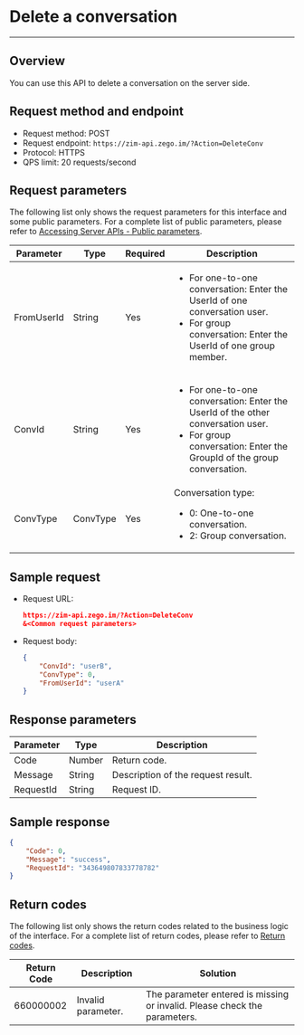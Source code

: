 # Delete a conversation

---

## Overview

You can use this API to delete a conversation on the server side.


## Request method and endpoint

- Request method: POST
- Request endpoint: `https://zim-api.zego.im/?Action=DeleteConv`
- Protocol: HTTPS
- QPS limit: 20 requests/second

## Request parameters

The following list only shows the request parameters for this interface and some public parameters. For a complete list of public parameters, please refer to [Accessing Server APIs - Public parameters](../Accessing%20Server%20APIs.mdx#public-parameters).

| Parameter | Type | Required | Description |
|------|------|------|------|
| FromUserId | String | Yes | <ul><li>For one-to-one conversation: Enter the UserId of one conversation user.</li><li>For group conversation: Enter the UserId of one group member.</li></ul> |
| ConvId | String | Yes | <ul><li>For one-to-one conversation: Enter the UserId of the other conversation user.</li><li>For group conversation: Enter the GroupId of the group conversation.</li></ul> |
| ConvType | ConvType | Yes | Conversation type:<ul><li>0: One-to-one conversation.</li><li>2: Group conversation.</li></ul> |

## Sample request

- Request URL:
    ```json
    https://zim-api.zego.im/?Action=DeleteConv
    &<Common request parameters>
    ```

- Request body:
    ```json
    {
        "ConvId": "userB",
        "ConvType": 0,
        "FromUserId": "userA"   
    }
    ```

## Response parameters

| Parameter | Type | Description |
|------|------|------|
| Code | Number | Return code. |
| Message | String | Description of the request result. |
| RequestId | String | Request ID. |

## Sample response

```json
{
    "Code": 0,
    "Message": "success",
    "RequestId": "343649807833778782"
}
```

## Return codes

The following list only shows the return codes related to the business logic of the interface. For a complete list of return codes, please refer to [Return codes](../Return%20codes.mdx).

| Return Code | Description | Solution |
| --- | --- | --- |
| 660000002 | 	Invalid parameter.  | The parameter entered is missing or invalid. Please check the parameters. |
